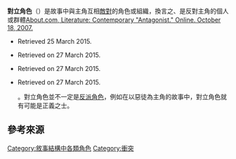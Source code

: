 {{distinguish|反派角色}}
'''對立角色'''（{{lang-en|Antagonist}}）是故事中與主角互相[[敵人|敵對]]的角色或組織，換言之、是反對主角的個人或群體<ref>[http://contemporarylit.about.com/cs/literaryterms/g/antagonist.htm About.com, Literature: Contemporary "Antagonist." Online. October 18, 2007.] {{Wayback|url=http://contemporarylit.about.com/cs/literaryterms/g/antagonist.htm |date=20110614175143 }}
*{{cite web |url=http://grammarist.com/usage/protagonist-antagonist/ |title=Protagonist and Antagonist definition |publisher=Grammarist.com |access-date=2016-12-14 |archive-date=2021-01-24 |archive-url=https://web.archive.org/web/20210124004748/https://grammarist.com/usage/protagonist-antagonist/ |dead-url=no }} Retrieved 25 March 2015.
*{{cite web |url=http://www2.uncp.edu/home/canada/work/allam/general/glossary.htm |title=Glossary of Literary Terms |deadurl=yes |archiveurl=https://web.archive.org/web/20150326062735/http://www2.uncp.edu/home/canada/work/allam/general/glossary.htm |archivedate=2015-03-26 |access-date=2016-12-14 }} Retrieved on 27 March 2015.
*{{cite web |url=http://highered.mheducation.com/sites/0072405228/student_view0/drama_glossary.html |title=Glossary of Drama Terms |publisher=Online Learning Center |access-date=2016-12-14 |archive-date=2018-07-02 |archive-url=https://web.archive.org/web/20180702173702/http://highered.mheducation.com/sites/0072405228/student_view0/drama_glossary.html |dead-url=no }} Retrieved on 27 March 2015.
*{{cite web |url=http://fictionwriting.about.com/od/glossary/g/antagonist.htm |title=Antagonist - Definition for Fiction Writers |publisher=About.com |access-date=2016-12-14 |archive-date=2016-03-04 |archive-url=https://web.archive.org/web/20160304194545/http://fictionwriting.about.com/od/glossary/g/antagonist.htm |dead-url=no }} Retrieved on 27 March 2015.</ref>。對立角色並不一定是[[反派角色|反派角色]]，例如在以惡徒為主角的故事中，對立角色就有可能是正義之士。

==參考來源==
<references />

{{Narrative}}
[[Category:敘事結構中各類角色|Category:敘事結構中各類角色]]
[[Category:衝突|Category:衝突]]